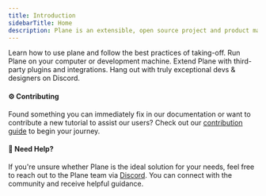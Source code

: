 ```yaml
---
title: Introduction
sidebarTitle: Home
description: Plane is an extensible, open source project and product management tool. It allows users to start with a basic task tracking tool and gradually adopt various project management frameworks like Agile, Waterfall, and many more.
---
```


<CardGroup cols={2}>
  <Card title="Quick Start" icon="FaHandPointer" href="/introduction/quickstart">
    Learn how to use plane and follow the best practices of taking-off.
  </Card>
  <Card title="Self-host Plane" icon="FaObjectGroup" href="/self-hosting/overview">
    Run Plane on your computer or development machine.
  </Card>
  <Card title="Integrations" icon="FaBoxes" href ="/plane-integrations/about">
    Extend Plane with third-party plugins and integrations.
  </Card>
  <Card title="Community" icon="FaDiscord" href="https://discord.com/invite/A92xrEGCge">
    Hang out with truly exceptional devs & designers on Discord.
  </Card>
</CardGroup>

#### ⚙️ Contributing
Found something you can immediately fix in our documentation or want to contribute a new tutorial to assist our users? Check out our [contribution guide](https://github.com/makeplane/docs/blob/master/CONTRIBUTING.md) to begin your journey.

#### 🤔 Need Help?
If you're unsure whether Plane is the ideal solution for your needs, feel free to reach out to the Plane team via [Discord](https://discord.com/invite/A92xrEGCge). You can connect with the community and receive helpful guidance.
